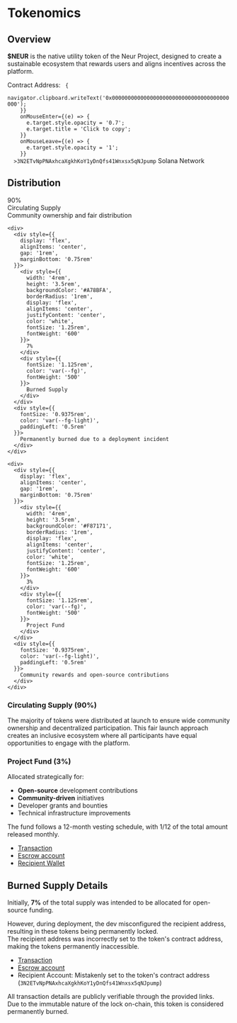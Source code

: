# Tokenomics

## Overview

**$NEUR** is the native utility token of the Neur Project, designed to create a sustainable ecosystem that rewards users and aligns incentives across the platform.

<div style={{
  display: 'flex',
  alignItems: 'center',
  gap: '1rem',
  padding: '0.75rem 1rem',
  margin: '1rem 0',
  backgroundColor: 'rgba(0, 0, 0, 0.2)',
  borderRadius: '0.75rem',
  fontSize: '0.875rem',
}}>
  <span style={{ color: 'var(--fg-light)' }}>Contract Address:</span>
  <code 
    style={{ 
      color: 'var(--fg)',
      fontFamily: 'monospace',
      cursor: 'pointer',
      transition: 'opacity 0.2s ease',
    }}
    onClick={() => {
      navigator.clipboard.writeText('0x0000000000000000000000000000000000000000');
    }}
    onMouseEnter={(e) => {
      e.target.style.opacity = '0.7';
      e.target.title = 'Click to copy';
    }}
    onMouseLeave={(e) => {
      e.target.style.opacity = '1';
    }}
  >3N2ETvNpPNAxhcaXgkhKoY1yDnQfs41Wnxsx5qNJpump</code>
  <span style={{ 
    marginLeft: 'auto',
    color: 'var(--fg-light)',
    fontSize: '0.75rem' 
  }}>Solana Network</span>
</div>

## Distribution

<div style={{
  maxWidth: '800px',
  margin: '2rem auto',
  padding: '2rem',
  backgroundColor: 'var(--background)',
  borderRadius: '1.5rem',
}}>
  <div style={{
    display: 'flex',
    flexDirection: 'column',
    gap: '2.5rem',
  }}>
    <div>
      <div style={{
        display: 'flex',
        alignItems: 'center',
        gap: '1rem',
        marginBottom: '0.75rem'
      }}>
        <div style={{
          flex: '1',
          height: '3.5rem',
          backgroundColor: '#60A5FA',
          borderRadius: '1rem',
          display: 'flex',
          alignItems: 'center',
          paddingLeft: '1.5rem',
          color: 'white',
          fontSize: '1.25rem',
          fontWeight: '600'
        }}>
          90%
        </div>
        <div style={{ 
          fontSize: '1.125rem',
          color: 'var(--fg)',
          fontWeight: '500',
          minWidth: '160px' 
        }}>
          Circulating Supply
        </div>
      </div>
      <div style={{ 
        fontSize: '0.9375rem', 
        color: 'var(--fg-light)',
        paddingLeft: '0.5rem' 
      }}>
        Community ownership and fair distribution
      </div>
    </div>

    <div>
      <div style={{
        display: 'flex',
        alignItems: 'center',
        gap: '1rem',
        marginBottom: '0.75rem'
      }}>
        <div style={{
          width: '4rem',
          height: '3.5rem',
          backgroundColor: '#A78BFA',
          borderRadius: '1rem',
          display: 'flex',
          alignItems: 'center',
          justifyContent: 'center',
          color: 'white',
          fontSize: '1.25rem',
          fontWeight: '600'
        }}>
          7%
        </div>
        <div style={{ 
          fontSize: '1.125rem',
          color: 'var(--fg)',
          fontWeight: '500'
        }}>
          Burned Supply
        </div>
      </div>
      <div style={{ 
        fontSize: '0.9375rem', 
        color: 'var(--fg-light)',
        paddingLeft: '0.5rem' 
      }}>
        Permanently burned due to a deployment incident
      </div>
    </div>

    <div>
      <div style={{
        display: 'flex',
        alignItems: 'center',
        gap: '1rem',
        marginBottom: '0.75rem'
      }}>
        <div style={{
          width: '4rem',
          height: '3.5rem',
          backgroundColor: '#F87171',
          borderRadius: '1rem',
          display: 'flex',
          alignItems: 'center',
          justifyContent: 'center',
          color: 'white',
          fontSize: '1.25rem',
          fontWeight: '600'
        }}>
          3%
        </div>
        <div style={{ 
          fontSize: '1.125rem',
          color: 'var(--fg)',
          fontWeight: '500'
        }}>
          Project Fund
        </div>
      </div>
      <div style={{ 
        fontSize: '0.9375rem', 
        color: 'var(--fg-light)',
        paddingLeft: '0.5rem' 
      }}>
        Community rewards and open-source contributions
      </div>
    </div>
  </div>
</div>

### Circulating Supply (90%)
The majority of tokens were distributed at launch to ensure wide community ownership and decentralized participation. This fair launch approach creates an inclusive ecosystem where all participants have equal opportunities to engage with the platform.

### Project Fund (3%)
Allocated strategically for:
- **Open-source** development contributions
- **Community-driven** initiatives
- Developer grants and bounties
- Technical infrastructure improvements

The fund follows a 12-month vesting schedule, with 1/12 of the total amount released monthly.

- [Transaction](https://solscan.io/tx/3Tttkj5JJqqpWyH658LDbkWG9E4cKzptHhDCniL3rSdHK1wf51dGpd6R7GBhzMWGUvgNa8w4SjtThXxiNRb2GtMp)  
- [Escrow account](https://solscan.io/account/AQQ1acfKLvM9GiS8tuNi95XrNg4VQrTV8qGzgYDrXwaB)  
- [Recipient Wallet](https://solscan.io/account/EAPBJkZAtnZ3hx44fbJVAjZzoJKqhWTf4oRADDXfV5Hw)  

## Burned Supply Details

Initially, **7%** of the total supply was intended to be allocated for open-source funding.  

However, during deployment, the dev misconfigured the recipient address, resulting in these tokens being permanently locked.     
The recipient address was incorrectly set to the token's contract address, making the tokens permanently inaccessible.

- [Transaction](https://solscan.io/tx/5k8k5fhRXtU7Rmij82knUuHBAGAsomqz2fpk9MMtene1ERBCQVCkZfkayvcKFGU2KMsZKpnzXb6Kt3YyMzk8frWE)
- [Escrow account](https://solscan.io/account/2DwGVzkDPwGm1wvNcjJmRRwd4cHeeA9yFFpjByw3iPHz)
- Recipient Account: Mistakenly set to the token's contract address (`3N2ETvNpPNAxhcaXgkhKoY1yDnQfs41Wnxsx5qNJpump`)

All transaction details are publicly verifiable through the provided links.  
Due to the immutable nature of the lock on-chain, this token is considered permanently burned.
